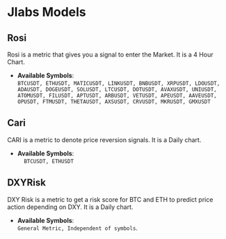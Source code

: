 # Jlabs Models

## Rosi

Rosi is a metric that gives you a signal to enter the Market. It is a 4 Hour Chart.

- **Available Symbols**:  
  `BTCUSDT, ETHUSDT, MATICUSDT, LINKUSDT, BNBUSDT, XRPUSDT, LDOUSDT, ADAUSDT, DOGEUSDT, SOLUSDT, LTCUSDT, DOTUSDT, AVAXUSDT, UNIUSDT, ATOMUSDT, FILUSDT, APTUSDT, ARBUSDT, VETUSDT, APEUSDT, AAVEUSDT, OPUSDT, FTMUSDT, THETAUSDT, AXSUSDT, CRVUSDT, MKRUSDT, GMXUSDT`

## Cari

CARI is a metric to denote price reversion signals. It is a Daily chart.

- **Available Symbols**:  
  `  BTCUSDT, ETHUSDT`

## DXYRisk

DXY Risk is a metric to get a risk score for BTC and ETH to predict price action depending on DXY. It is a Daily chart.

- **Available Symbols**:  
  `General Metric, Independent of symbols`.
